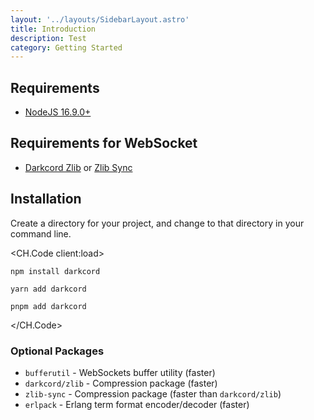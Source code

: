 ```yaml
---
layout: '../layouts/SidebarLayout.astro'
title: Introduction
description: Test
category: Getting Started
---
```



## Requirements

- [NodeJS 16.9.0+](https://nodejs.org/en/download/)

## Requirements for WebSocket

- [Darkcord Zlib](https://www.npmjs.com/package/@darkcord/zlib) or [Zlib Sync](https://www.npmjs.com/package/zlib-sync)

## Installation
Create a directory for your project, and change to that directory in your command line.

<CH.Code client:load>

```shellscript npm
npm install darkcord
```

```shellscript yarn
yarn add darkcord
```

```shellscript pnpm
pnpm add darkcord
```

</CH.Code>

### Optional Packages
 - `bufferutil` - WebSockets buffer utility (faster)
 - `darkcord/zlib` - Compression package (faster)
 - `zlib-sync` - Compression package (faster than `darkcord/zlib`)
 - `erlpack` - Erlang term format encoder/decoder (faster)
